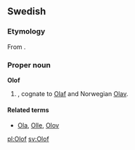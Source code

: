 ==Swedish==
{{wikipedia|lang=sv}}

===Etymology===
From {{etyl|non|sv}} {{term|Olafr|lang=non}}.

===Proper noun===
'''Olof'''

# {{given name|male|lang=sv}}, cognate to [[Olaf]] and Norwegian [[Olav]].

====Related terms====
* [[Ola]], [[Olle]], [[Olov]]

[[pl:Olof]]
[[sv:Olof]]